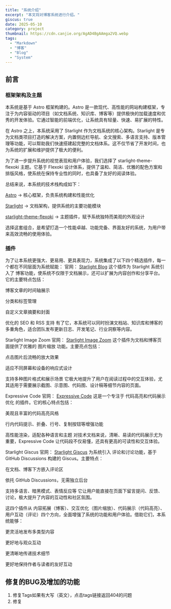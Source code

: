 ```yaml
---
title: "系统介绍"
excerpt: "本文将对博客系统进行介绍。"
giscus: true
date: 2025-05-10
category: project
thumbnail: https://cdn.canjie.org/AgAD4BgAAmga2VQ.webp
tags:
  - "Markdown"
  - "博客"
  - "Blog"
  - "System"
---
```



## 前言
### 框架架构及主题
本系统是基于 Astro 框架构建的。Astro 是一款现代、高性能的网站构建框架，专注于为内容驱动的项目（如文档系统、知识库、博客等）提供极快的加载速度和优秀的开发体验。它通过智能的前端优化，让系统具有轻量、快速、易扩展的特性。

在 Astro 之上，本系统采用了 Starlight 作为文档系统的核心架构。Starlight 是专为文档类项目打造的解决方案，内置侧边栏导航、全文搜索、多语言支持、版本管理等功能，可以帮助我们快速搭建起完整的文档体系。这不仅节省了开发时间，也为系统的扩展和维护提供了极大的便利。

为了进一步提升系统的视觉表现和用户体验，我们选择了 starlight-theme-flexoki 主题。它基于 Flexoki 设计体系，提供了温和、简洁、优雅的配色方案和排版风格，使系统在保持专业性的同时，也具备了友好的阅读体验。

总结来说，本系统的技术栈构成如下：

[Astro](https://astro.build/) → 核心框架，负责系统构建和性能优化

[Starlight](https://starlight.astro.build/) → 文档架构，提供系统的主要功能模块

[starlight-theme-flexoki](https://delucis.github.io/starlight-theme-flexoki/)  → 主题插件，赋予系统独特而美观的外观设计

选择这套组合，是希望打造一个性能卓越、功能完备、界面友好的系统，为用户带来高效流畅的使用体验。

### 插件
为了让本系统更强大、更易用、更具表现力，系统集成了以下四个精选插件，每一个都在不同层面为系统赋能：
官网： [Starlight Blog](https://starlight-blog-docs.vercel.app/getting-started/)
这个插件为 Starlight 系统引入了 博客功能，使系统不仅限于文档展示，还可以扩展为内容创作和分享平台。它的主要特点包括：

博客文章的时间轴展示

分类和标签管理

自定义文章摘要和封面

优化的 SEO 和 RSS 支持
有了它，本系统可以同时扮演文档站、知识库和博客的多重角色，适合团队发布更新日志、开发笔记、行业洞察等内容。

Starlight Image Zoom
官网： [Starlight Image Zoom](https://starlight-image-zoom.vercel.app/getting-started/)
这个插件为文档和博客页面提供了优雅的 图片缩放 功能。主要亮点包括：

点击图片后流畅的放大效果

适应不同屏幕和设备的响应式设计

支持多种图片格式和展示场景
它极大地提升了用户在阅读过程中的交互体验，尤其适用于需要展示截图、示意图、代码图、设计稿等细节内容的页面。

Expressive Code
官网： [Expressive Code](https://expressive-code.com/installation)
这是一个专注于 代码高亮和代码展示优化 的插件。它的核心特点包括：

美观且丰富的代码高亮风格

行内代码提示、折叠、行号、复制按钮等增强功能

高性能渲染，适配各种语言和主题
对技术文档来说，清晰、易读的代码展示尤为重要，Expressive Code 让代码段不仅易懂，还具有更高的可读性和交互体验。

Starlight Giscus
官网： [Starlight Giscus](https://github.com/dragomano/starlight-giscus)
为系统引入 评论和讨论功能，基于 GitHub Discussions 构建的 Giscus。主要特点：

在文档、博客下方嵌入评论区

依托 GitHub Discussions，无需独立后台

支持多语言、暗黑模式、表情反应等
它让用户能直接在页面下留言提问、反馈、讨论，极大提升了内容的互动性和社区氛围。

这四个插件从 内容拓展（博客）、交互优化（图片缩放）、代码展示（代码高亮）、用户互动（评论）四个方向，全面增强了系统的功能和用户体验。借助它们，本系统能够：

更灵活地发布多类型内容

更好地与观众互动

更清晰地传递技术细节

更好地保持作者与读者的友好互动

## 修复的BUG及增加的功能
1. 修复Tags如果有大写（英文），点击tags链接返回404的问题
2. 修复
